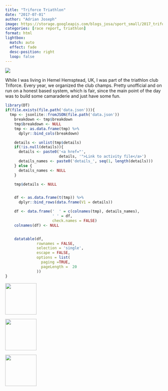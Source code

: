 ```yaml
---
title: "Triforce Triathlon"
date: "2017-07-01"
author: "Adrian Joseph"
image: https://storage.googleapis.com/blogs_josa/sport_small/2017_triforce/img/01.jpg
categories: [race report, triathlon]
format: html
lightbox:
  match: auto
  effect: fade
  desc-position: right
  loop: false
---
```


![](https://storage.googleapis.com/blogs_josa/sport_small/2017_triforce/img/01.jpg)

While I was living in Hemel Hemsptead, UK, I was part of the triathlon club Triforce. Every year, we organized the club champs. Pretty unofficial and on run on a honest based system, which is fair, since the main point of the day was to build some camaraderie and just have some fun.

```r
library(DT)
if(file.exists(file.path('data.json'))){
  tmp <- jsonlite::fromJSON(file.path('data.json'))
    breakdown <- tmp$breakdown
    tmp$breakdown <- NULL
    tmp <- as.data.frame(tmp) %>%
      dplyr::bind_cols(breakdown)

    details <- unlist(tmp$details)
    if(!is.null(details)){
      details <- paste0('<a href="',
                        details, '">Link to activity file</a>')
      details_names <- paste0('details_', seq(1, length(details)))
    } else {
      details_names <- NULL
    }

    tmp$details <- NULL


    df <- as.data.frame(t(tmp)) %>%
      dplyr::bind_rows(data.frame(V1 = details))

    df <- data.frame('  ' = c(colnames(tmp), details_names),
                     ' ' = df,
                     check.names = FALSE)
    colnames(df) <- NULL


    datatable(df,
              rownames = FALSE,
              selection = 'single',
              escape = FALSE,
              options = list(
                paging =TRUE,
                pageLength =  20
              ))
}
```





::: {layout-ncol=4}
![](https://storage.googleapis.com/blogs_josa/sport_small/2017_triforce/img/01.jpg){ width="100" group="hi" }

![](https://storage.googleapis.com/blogs_josa/sport_small/2017_triforce/img/02.jpg){ width="100" group="hi" }

![](https://storage.googleapis.com/blogs_josa/sport_small/2017_triforce/img/03.jpg){ width="100" group="hi" }


:::
